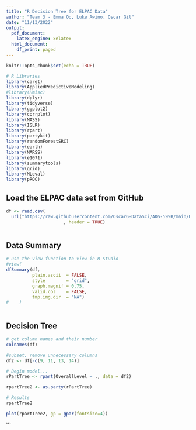 ```yaml
---
title: "R Decision Tree for ELPAC Data"
author: "Team 3 - Emma Oo, Luke Awino, Oscar Gil"
date: "11/13/2022"
output:
  pdf_document:
    latex_engine: xelatex
  html_document:
    df_print: paged
---
```


```r
knitr::opts_chunk$set(echo = TRUE)
```

```r
# R Libraries
library(caret)
library(AppliedPredictiveModeling)
#library(Hmisc)
library(dplyr)
library(tidyverse)
library(ggplot2)
library(corrplot)
library(MASS)
library(ISLR)
library(rpart)
library(partykit)
library(randomForestSRC)
library(earth)
library(MARSS)
library(e1071)
library(summarytools)
library(grid)
library(MLeval)
library(pROC)
```

## Load the ELPAC data set from GitHub
```r
df <- read.csv(
  url("https://raw.githubusercontent.com/OscarG-DataSci/ADS-599B/main/Data%20Folder/new_elpac.csv")
                      , header = TRUE)
```
```
```
## Data Summary
```r
# use the view function to view in R Studio
#view(
dfSummary(df,
          plain.ascii  = FALSE,
          style        = "grid",
          graph.magnif = 0.75,
          valid.col    = FALSE,
          tmp.img.dir  = "NA")
#    )
```
```
```
## Decision Tree
```r
# get column names and their number
colnames(df)

#subset, remove unnecessary columns
df2 <- df[-c(9, 11, 13, 14)]

# Begin model...
rPartTree <- rpart(OverallLevel ~ ., data = df2)

rpartTree2 <- as.party(rPartTree)

# Results
rpartTree2

plot(rpartTree2, gp = gpar(fontsize=4))
```
```
